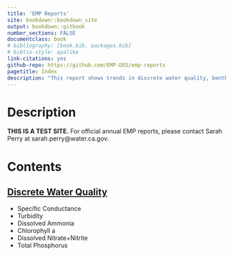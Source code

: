 ```yaml
--- 
title: 'EMP Reports'
site: bookdown::bookdown_site
output: bookdown::gitbook
number_sections: FALSE
documentclass: book
# bibliography: [book.bib, packages.bib]
# biblio-style: apalike
link-citations: yes
github-repo: https://github.com/EMP-DES/emp-reports
pagetitle: Index
description: "This report shows trends in discrete water quality, benthic invertebrates, phytoplankton, and zooplankton collected by EMP."
---
```




<h1>Description</h1>
<EMP Description>
**THIS IS A TEST SITE.** For official annual EMP reports, please contact Sarah Perry at sarah.perry@water.ca.gov.

# Contents
<h2>[Discrete Water Quality](01-d_wq.html)</h2>
  * Specific Conductance
  * Turbidity
  * Dissolved Ammonia
  * Chlorophyll a
  * Dissolved Nitrate+Nitrite
  * Total Phosphorus

<!-- <h2>[Benthic](Summer.html)</h2> -->


<!-- <h2>[Phytoplankton](Fall.html)</h2> -->


<!-- <h2>[Zooplankton](Winter.html)</h2> -->
